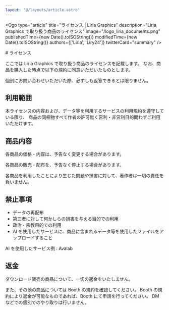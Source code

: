 ```yaml
---
layout: '@/layouts/article.astro'
---
```



<Ogp
    type="article"
    title="ライセンス | Liria Graphics"
    description="Liria Graphics で取り扱う商品のライセンス"
    image="/logo_liria_documents.png"
    publishedTime={new Date().toISOString()}
    modifiedTime={new Date().toISOString()}
    authors={['Liria', 'Liry24']}
    twitterCard="summary"
/>

<div class="text-base prose">
# ライセンス

ここでは Liria Graphics で取り扱う商品のライセンスを記載します。
なお、商品を購入した時点で以下の規約に同意いただいたものとします。

個別にお問い合わせいただいた際、必ずしも返答できるとは限りません。

## 利用範囲

本ライセンスの内容および、データ等を利用するサービスの利用規約を遵守している限り、
商品の同梱物すべて作者の許可無く営利・非営利目的問わずご利用いただけます。

## 商品内容

各商品の価格・内容は、予告なく変更する場合があります。

各商品の販売・配布を、予告なく停止する場合があります。

各商品を利用したことにより生じた問題や損害に対して、著作者は一切の責任を負いません。

## 禁止事項

- データの再配布
- 第三者に対して何かしらの損害を与える目的での利用
- 政治・宗教目的での利用
- AI を使用したサービスに、商品に含まれるデータ等を使用したファイルをアップロードすること

<Card type="info">AI を使用したサービス例 : Avalab</Card>

## 返金

ダウンロード販売の商品について、一切の返金をいたしません。

また、その他の商品については Booth の規約を確認してください。
Booth の規約により返金が可能なものであれば、Booth にて申請を行ってください。
DM などでの個別でのやり取りは行いません。

</div>
